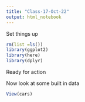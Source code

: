 ```yaml
---
title: "Class-17-Oct-22"
output: html_notebook
---
```


Set things up

```r
rm(list =ls())
library(ggplot2)
library(here)
library(dplyr)
```

Ready for action

Now look at some built in data 

```r
View(cars)
```


